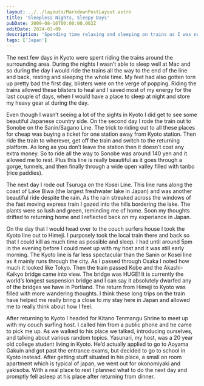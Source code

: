 ```yaml
---
layout: ../../layouts/MarkdownPostLayout.astro
title: 'Sleepless Nights, Sleepy Days'
pubDate: 2009-08-16T00:00:00.002Z
editDate: 2024-03-09
description: 'Spending time relaxing and sleeping on trains as I was not able to sleep well at night'
tags: ['Japan']
---
```


The next few days in Kyoto were spent riding the trains around the surrounding area. During the nights I wasn’t able to sleep well at Mac and so during the day I would ride the trains all the way to the end of the line and back, resting and sleeping the whole time. My feet had also gotten torn up pretty bad the first day, blisters were on the verge of popping. Riding the trains allowed these blisters to heal and I saved most of my energy for the last couple of days, when I would have a place to sleep at night and store my heavy gear at during the day.

Even though I wasn’t seeing a lot of the sights in Kyoto I did get to see some beautiful Japanese country side. On the second day I rode the train out to Sonobe on the Sanin/Sagano Line. The trick to riding out to all these places for cheap was buying a ticket for one station away from Kyoto station. Then ride the train to wherever, get off the train and switch to the returning platform. As long as you don’t leave the station then it doesn’t cost any extra money. So to ride all the way to Sonobe was around 140 yen and it allowed me to rest. Plus this line is really beautiful as it goes through a gorge, tunnels, and then finally through a wide open valley filled with tanbo (rice paddies).

The next day I rode out Tsuruga on the Kosei Line. This line runs along the coast of Lake Biwa (the largest freshwater lake in Japan) and was another beautiful ride despite the rain. As the rain streaked across the windows of the fast moving express train I gazed into the hills bordering the lake. The plants were so lush and green, reminding me of home. Soon my thoughts drifted to returning home and I reflected back on my experiance in Japan.

On the day that I would head over to the couch surfers house I took the Kyoto line out to Himeji. I purposely took the local train there and back so that I could kill as much time as possible and sleep. I had until around 5pm in the evening before I could meet up with my host and it was still early morning. The Kyoto line is far less spectacular than the Sanin or Kosei line as it mainly runs through the city. As I passed through Osaka I noted how much it looked like Tokyo. Then the train passed Kobe and the Akashi-Kaikyo bridge came into view. The bridge was HUGE! It is currently the world’s longest suspension bridge and I can say it absolutely dwarfed any of the bridges we have in Portland. The return from Himeji to Kyoto was filled with more wandering thoughts. I think these long trips on the train have helped me really bring a close to my stay here in Japan and allowed me to really think about how I feel.

After returning to Kyoto I headed for Kitano Tenmangu Shrine to meet up with my couch surfing host. I called him from a public phone and he came to pick me up. As we walked to his place we talked, introducing ourselves, and talking about various random topics. Yasunari, my host, was a 20 year old college student living in Kyoto. He’d actually applied to go to Aoyama Gakuin and got past the entrance exams, but decided to go to school in Kyoto instead. After getting stuff situated in his place, a small on room apartment which is typical of japan, we went out for okonomiyaki and yakisoba. With a real place to rest I planned what to do the next day and promptly fell asleep at his place after returning from dinner.

